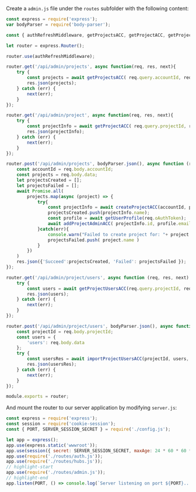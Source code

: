 Create a `admin.js` file under the `routes` subfolder with the following content:

```js title="routes/admin.js"
const express = require('express');
var bodyParser = require('body-parser');

const { authRefreshMiddleware, getProjectsACC, getProjectACC, getProjectUsersACC, createProjectACC, importProjectUsersACC, addProjectAdminACC, getUserProfile } = require('../services/aps.js');

let router = express.Router();

router.use(authRefreshMiddleware);

router.get('/api/admin/projects', async function(req, res, next){
    try {
        const projects = await getProjectsACC( req.query.accountId, req.oAuthToken.access_token);
        res.json(projects);
    } catch (err) {
        next(err);
    }
});

router.get('/api/admin/project', async function(req, res, next){
    try {
        const projectInfo = await getProjectACC( req.query.projectId, req.oAuthToken.access_token);
        res.json(projectInfo);
    } catch (err) {
        next(err);
    }
});

router.post('/api/admin/projects', bodyParser.json(), async function (req, res, next) {
    const accountId = req.body.accountId;
    const projects = req.body.data;
    let projectsCreated = [];
    let projectsFailed = [];
    await Promise.all(
        projects.map(async (project) => {
            try{
                const projectInfo = await createProjectACC(accountId, project, req.oAuthToken.access_token);
                projectsCreated.push(projectInfo.name);
                const profile = await getUserProfile(req.oAuthToken);
                await addProjectAdminACC( projectInfo.id, profile.email, req.oAuthToken.access_token )
            }catch(err){
                console.warn("Failed to create project for: "+ project.name + "due to: "+ err )
                projectsFailed.push( project.name )
            }
        })
    )
    res.json({'Succeed':projectsCreated, 'Failed': projectsFailed });
});

router.get('/api/admin/project/users', async function (req, res, next) {
    try {
        const users = await getProjectUsersACC(req.query.projectId, req.oAuthToken.access_token);
        res.json(users);
    } catch (err) {
        next(err);
    }
});

router.post('/api/admin/project/users', bodyParser.json(), async function (req, res, next) {
    const projectId = req.body.projectId;
    const users = { 
        'users': req.body.data 
    };
    try {
        const usersRes = await importProjectUsersACC(projectId, users, req.oAuthToken.access_token);
        res.json(usersRes);
    } catch (err) {
        next(err);
    }
});

module.exports = router;
```

And mount the router to our server application by modifying `server.js`:

```js title="server.js"
const express = require('express');
const session = require('cookie-session');
const { PORT, SERVER_SESSION_SECRET } = require('./config.js');

let app = express();
app.use(express.static('wwwroot'));
app.use(session({ secret: SERVER_SESSION_SECRET, maxAge: 24 * 60 * 60 * 1000 }));
app.use(require('./routes/auth.js'));
app.use(require('./routes/hubs.js'));
// highlight-start
app.use(require('./routes/admin.js'));
// highlight-end
app.listen(PORT, () => console.log(`Server listening on port ${PORT}...`));
```
